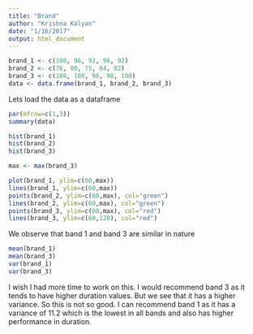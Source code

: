 ```yaml
---
title: "Brand"
author: "Krishna Kalyan"
date: "1/16/2017"
output: html_document
---
```


```r
brand_1 <- c(100, 96, 92, 96, 92)
brand_2 <- c(76, 80, 75, 84, 82)
brand_3 <- c(108, 100, 96, 98, 100)
data <- data.frame(brand_1, brand_2, brand_3)
```

Lets load the data as a dataframe



```r
par(mfrow=c(1,3))
summary(data)

hist(brand_1)
hist(brand_2)
hist(brand_3)
```


```r
max <- max(brand_3)

plot(brand_1, ylim=c(60,max))
lines(brand_1, ylim=c(60,max))
points(brand_2, ylim=c(60,max), col="green")
lines(brand_2, ylim=c(60,max), col="green")
points(brand_3, ylim=c(60,max), col="red")
lines(brand_3, ylim=c(60,120), col="red")
```

We observe that band 1 and band 3 are similar in nature

```r
mean(brand_1)
mean(brand_3)
var(brand_1)
var(brand_3)
```
I wish I had more time to work on this. I would recommend band 3 as it tends to have higher duration values. But we see that it has a higher variance. So this is not so good.
I can recommend band 1 as it has a variance of $11.2$ which is the lowest in all bands and also has higher performance in duration.
